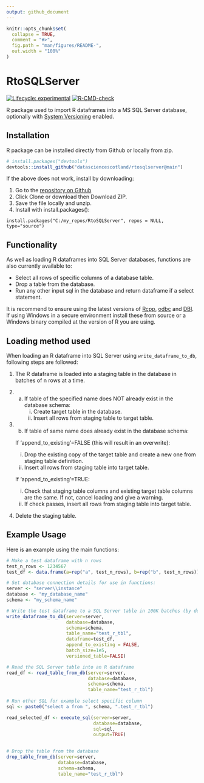 ```yaml
---
output: github_document
---
```


<!-- README.md is generated from README.Rmd. Please edit that file -->

```r
knitr::opts_chunk$set(
  collapse = TRUE,
  comment = "#>",
  fig.path = "man/figures/README-",
  out.width = "100%"
)
```

# RtoSQLServer

<!-- badges: start -->
[![Lifecycle: experimental](https://img.shields.io/badge/lifecycle-experimental-orange.svg)](https://www.tidyverse.org/lifecycle/#experimental)
[![R-CMD-check](https://github.com/DataScienceScotland/RtoSQLServer/workflows/R-CMD-check/badge.svg)](https://github.com/DataScienceScotland/RtoSQLServer/actions)
<!-- badges: end -->

R package used to import R dataframes into a MS SQL Server database, optionally with [System Versioning](https://docs.microsoft.com/en-us/sql/relational-databases/tables/creating-a-system-versioned-temporal-table?view=sql-server-ver15) enabled. 

## Installation

R package can be installed directly from Github or locally from zip.  

```r
# install.packages("devtools")
devtools::install_github("datasciencescotland/rtosqlserver@main")
```

If the above does not work, install by downloading:

1. Go to the [repository on Github](https://github.com/datasciencescotland/rtosqlserverver)
2. Click Clone or download then Download ZIP.
3. Save the file locally and unzip.
4. Install with install.packages():
```
install.packages("C:/my_repos/RtoSQLServer", repos = NULL, type="source")
```

## Functionality

As well as loading R dataframes into SQL Server databases, functions are also currently available to: 

- Select all rows of specific columns of a database table.
- Drop a table from the database.
- Run any other input sql in the database and return dataframe if a select statement.  

It is recommend to ensure using the latest versions of [Rcpp](https://cran.r-project.org/web/packages/Rcpp/index.html), [odbc](https://cran.r-project.org/web/packages/odbc/index.html) and [DBI](https://cran.r-project.org/web/packages/DBI/index.html). If using Windows in a secure environment install these from source or a Windows binary compiled at the version of R you are using.

## Loading method used
When loading an R dataframe into SQL Server using `write_dataframe_to_db`, following steps are followed:

1. The R dataframe is loaded into a staging table in the database in batches of n rows at a time.

2. a) If table of the specified name does NOT already exist in the database schema:  
      i) Create target table in the database.  
      ii) Insert all rows from staging table to target table.

3. b) If table of same name does already exist in the database schema:  

    If 'append_to_existing'=FALSE (this will result in an overwrite):  
      i) Drop the existing copy of the target table and create a new one from staging table definition.  
      ii) Insert all rows from staging table into target table.  

    If 'append_to_existing'=TRUE:  
      i) Check that staging table columns and existing target table columns are the same. If not, cancel loading and give a warning.  
      ii) If check passes, insert all rows from staging table into target table.  

4. Delete the staging table.

## Example Usage
Here is an example using the main functions:
```r
# Make a test dataframe with n rows
test_n_rows <- 1234567
test_df <- data.frame(a=rep("a", test_n_rows), b=rep("b", test_n_rows))

# Set database connection details for use in functions:
server <- "server\\instance"
database <- "my_database_name"
schema <- "my_schema_name"

# Write the test dataframe to a SQL Server table in 100K batches (by default system versioning is FALSE)
write_dataframe_to_db(server=server, 
                      database=database, 
                      schema=schema, 
                      table_name="test_r_tbl", 
                      dataframe=test_df, 
                      append_to_existing = FALSE,
                      batch_size=1e5, 
                      versioned_table=FALSE)

# Read the SQL Server table into an R dataframe
read_df <- read_table_from_db(server=server, 
                              database=database, 
                              schema=schema, 
                              table_name="test_r_tbl")
                              
# Run other SQL for example select specific column
sql <- paste0("select a from ", schema, ".test_r_tbl")

read_selected_df <- execute_sql(server=server,
                                database=database,
                                sql=sql,
                                output=TRUE)
                              

# Drop the table from the database
drop_table_from_db(server=server, 
                   database=database, 
                   schema=schema, 
                   table_name="test_r_tbl")
```
